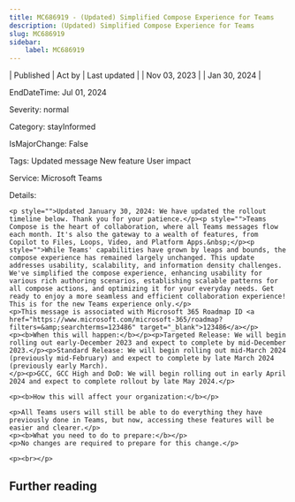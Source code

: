 ```yaml
---
title: MC686919 - (Updated) Simplified Compose Experience for Teams
description: (Updated) Simplified Compose Experience for Teams
slug: MC686919
sidebar:
    label: MC686919
---
```



| Published | Act by | Last updated |
| Nov 03, 2023 |  | Jan 30, 2024 |

EndDateTime: Jul 01, 2024

Severity: normal

Category: stayInformed

IsMajorChange: False

Tags: Updated message New feature User impact

Service: Microsoft Teams

Details: 

```
<p style="">Updated January 30, 2024: We have updated the rollout timeline below. Thank you for your patience.</p><p style="">Teams Compose is the heart of collaboration, where all Teams messages flow each month. It's also the gateway to a wealth of features, from Copilot to Files, Loops, Video, and Platform Apps.&nbsp;</p><p style="">While Teams' capabilities have grown by leaps and bounds, the compose experience has remained largely unchanged. This update addresses usability, scalability, and information density challenges. We've simplified the compose experience, enhancing usability for various rich authoring scenarios, establishing scalable patterns for all compose actions, and optimizing it for your everyday needs. Get ready to enjoy a more seamless and efficient collaboration experience! This is for the new Teams experience only.</p>
<p>This message is associated with Microsoft 365 Roadmap ID <a href="https://www.microsoft.com/microsoft-365/roadmap?filters=&amp;searchterms=123486" target="_blank">123486</a></p>
<p><b>When this will happen:</b></p><p>Targeted Release: We will begin rolling out early-December 2023 and expect to complete by mid-December 2023.</p><p>Standard Release: We will begin rolling out mid-March 2024 (previously mid-February) and expect to complete by late March 2024 (previously early March).
</p><p>GCC, GCC High and DoD: We will begin rolling out in early April 2024 and expect to complete rollout by late May 2024.</p>

<p><b>How this will affect your organization:</b></p>

<p>All Teams users will still be able to do everything they have previously done in Teams, but now, accessing these features will be easier and clearer.</p>
<p><b>What you need to do to prepare:</b></p>
<p>No changes are required to prepare for this change.</p>

<p><br></p>
```

## Further reading
